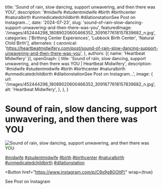   title: 'Sound of rain, slow dancing, support unwavering, and then there was YOU',
  description: '#midwife #studentmidwife #birth #birthcenter #naturalbirth #unmedicatedchildbirth #dilationstationSee Post on Instagram...',
  date: '2024-07-23',
  slug: 'sound-of-rain-slow-dancing-support-unwavering-and-then-there-was-you',
  featuredImage: '/images/452444298_18089020600466352_3091677618157839682_n.jpg',
  categories: ['Birthing Center Experiences', 'Lubbock Birth Center', 'Natural Child Birth'],
  alternates: {
    canonical: 'https://heartbeatmidwifery.com/post/sound-of-rain-slow-dancing-support-unwavering-and-then-there-was-you',
  },
  authors: [{ name: 'Heartbeat Midwifery' }],
  openGraph: {
    title: 'Sound of rain, slow dancing, support unwavering, and then there was YOU | Heartbeat Midwifery',
    description: '#midwife #studentmidwife #birth #birthcenter #naturalbirth #unmedicatedchildbirth #dilationstationSee Post on Instagram...',
    image: {
      url: '/images/452444298_18089020600466352_3091677618157839682_n.jpg',
      alt: 'Heartbeat Midwifery',
    },
  },
}


# Sound of rain, slow dancing, support unwavering, and then there was YOU

<Image
  src="/images/452444298_18089020600466352_3091677618157839682_n.jpg"
  size="large"
  wrap={true}
  alt="Sound of rain, slow dancing, support unwavering, and then there was YOU"
/>

[#midwife](https://www.instagram.com/explore/tags/midwife/) [#studentmidwife](https://www.instagram.com/explore/tags/studentmidwife/) [#birth](https://www.instagram.com/explore/tags/birth/) [#birthcenter](https://www.instagram.com/explore/tags/birthcenter/) [#naturalbirth](https://www.instagram.com/explore/tags/naturalbirth/) [#unmedicatedchildbirth](https://www.instagram.com/explore/tags/unmedicatedchildbirth/) [#dilationstation](https://www.instagram.com/explore/tags/dilationstation/)

<Button
  href="https://www.instagram.com/p/C9x9g8GOltP/"
  wrap={true}
>
  See Post on Instagram
</Button>
